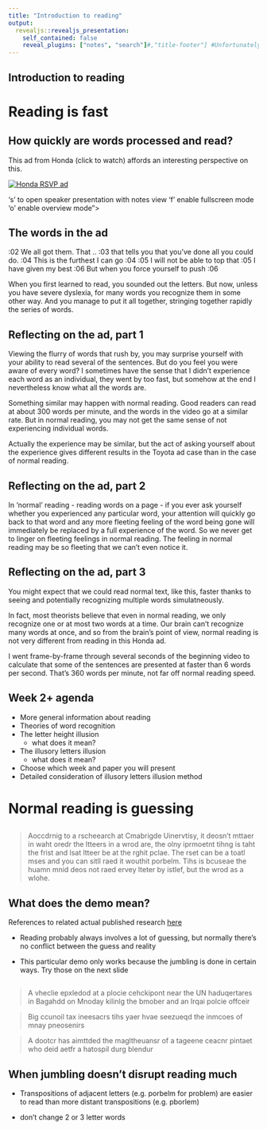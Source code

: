 ```yaml
---
title: "Introduction to reading"
output:
  revealjs::revealjs_presentation:
    self_contained: false
    reveal_plugins: ["notes", "search"]#,"title-footer"] #Unfortunately you can only use plugins expressly supported here https://github.com/rstudio/revealjs/blob/master/R/revealjs_presentation.R
---
```


## Introduction to reading

# Reading is fast

## How quickly are words processed and read? 

This ad from Honda (click to watch) affords an interesting perspective on this.

[![Honda RSVP ad](http://img.youtube.com/vi/AaiIoi3Eg4o/2.jpg)](
https://www.youtube.com/watch?v=AaiIoi3Eg4o
)

	
<aside class="notes">
	's' to open speaker presentation with notes view
	'f' enable fullscreen mode
	'o' enable overview mode"></aside>

## The words in the ad

:02 We all got them. That .. :03 that tells you that you've done all you could do.
:04 This is the furthest I can go :04
:05 I will not be able to top that :05
I have given my best :06
But when you force yourself to push :06

<aside class="notes">
When you first learned to read, you sounded out the letters. But now, unless you have severe dyslexia, for many words you recognize them in some other way.
And you manage to put it all together, stringing together rapidly the series of words.</aside>

## Reflecting on the ad, part 1

Viewing the flurry of words that rush by, you may surprise yourself with your ability to read several of the sentences. But do you feel you were aware of every word? I sometimes have the sense that I didn't experience each word as an individual, they went by too fast, but somehow at the end I nevertheless know what all the words are.

Something similar may happen with normal reading. Good readers can read at about 300 words per minute, and the words in the video go at a similar rate. But in normal reading, you may not get the same sense of not experiencing individual words.

Actually the experience may be similar, but the act of asking yourself about the experience gives different results in the Toyota ad case than in the case of normal reading.

## Reflecting on the ad, part 2

In 'normal' reading - reading words on a page - if you ever ask yourself whether you experienced any particular word, your attention will quickly go back to that word and any more fleeting feeling of the word being gone will immediately be replaced by a full experience of the word.  So we never get to linger on fleeting feelings in normal reading. The feeling in normal reading may be so fleeting that we can't even notice it.

## Reflecting on the ad, part 3

You might expect that we could read normal text, like this, faster thanks to seeing and potentially recognizing multiple words simulatneously. 

In fact, most theorists believe that even in normal reading, we only recognize one or at most two words at a time. Our brain can't recognize many words at once, and so from the brain's point of view, normal reading is not very different from reading in this Honda ad.

<aside class="notes">
I went frame-by-frame through several seconds of the beginning video to calculate that some of the sentences are presented at faster than 6 words per second. That's 360 words per minute, not far off normal reading speed. </aside>

## {data-background="images_videos/wpm.png"}
##

## Week 2+ agenda

- More general information about reading
- Theories of word recognition
- The letter height illusion
    - what does it mean?
- The illusory letters illusion
    - what does it mean?
- Choose which week and paper you will present
- Detailed consideration of illusory letters illusion method

# Normal reading is guessing

## 

> Aoccdrnig to a rscheearch at Cmabrigde Uinervtisy, it deosn't mttaer in waht oredr the ltteers in a wrod are, the olny iprmoetnt tihng is taht the frist and lsat ltteer be at the rghit pclae. The rset can be a toatl mses and you can sitll raed it wouthit porbelm. Tihs is bcuseae the huamn mnid deos not raed ervey lteter by istlef, but the wrod as a wlohe.

## What does the demo mean?

References to related actual published research [here](https://www.mrc-cbu.cam.ac.uk/people/matt.davis/cmabridge/)

- Reading probably always involves a lot of guessing, but normally there's no conflict between the guess and reality

- This particular demo only works because the jumbling is done in certain ways. Try those on the next slide

<section data-notes="Transpositions of adjacent letters (e.g. porbelm for problem) are easier to read than more distant transpositions (e.g. pborlem)"></section>
## 

> A vheclie epxledod at a plocie cehckipont near the UN haduqertares in Bagahdd on Mnoday kilinlg the bmober and an Irqai polcie offceir

> Big ccunoil tax ineesacrs tihs yaer hvae seezueqd the inmcoes of mnay pneosenirs

> A dootcr has aimttded the magltheuansr of a tageene ceacnr pintaet who deid aetfr a hatospil durg blendur

## When jumbling doesn't disrupt reading much

- Transpositions of adjacent letters (e.g. porbelm for problem) are easier to read than more distant transpositions (e.g. pborlem)

- don't change 2 or 3 letter words 


